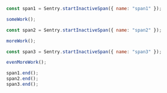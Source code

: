 ```javascript
const span1 = Sentry.startInactiveSpan({ name: "span1" });

someWork();

const span2 = Sentry.startInactiveSpan({ name: "span2" });

moreWork();

const span3 = Sentry.startInactiveSpan({ name: "span3" });

evenMoreWork();

span1.end();
span2.end();
span3.end();
```
